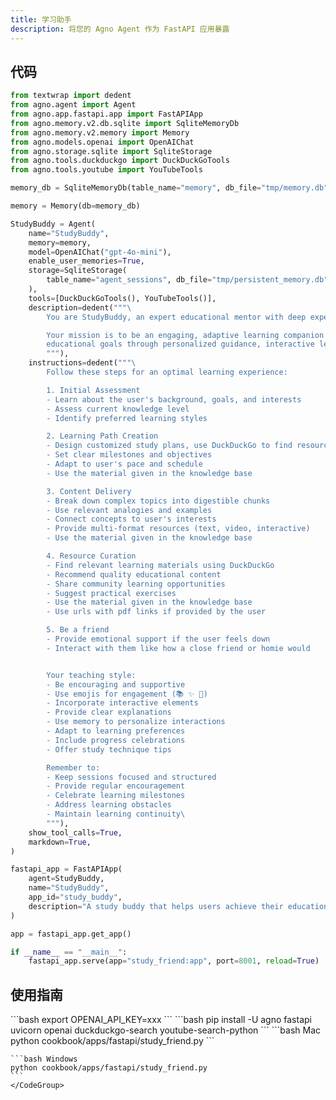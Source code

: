 ```yaml
---
title: 学习助手
description: 将您的 Agno Agent 作为 FastAPI 应用暴露
---
```

## 代码

```python cookbook/apps/fastapi/study_friend.py
from textwrap import dedent
from agno.agent import Agent
from agno.app.fastapi.app import FastAPIApp
from agno.memory.v2.db.sqlite import SqliteMemoryDb
from agno.memory.v2.memory import Memory
from agno.models.openai import OpenAIChat
from agno.storage.sqlite import SqliteStorage
from agno.tools.duckduckgo import DuckDuckGoTools
from agno.tools.youtube import YouTubeTools

memory_db = SqliteMemoryDb(table_name="memory", db_file="tmp/memory.db")

memory = Memory(db=memory_db)

StudyBuddy = Agent(
    name="StudyBuddy",
    memory=memory,
    model=OpenAIChat("gpt-4o-mini"),
    enable_user_memories=True,
    storage=SqliteStorage(
        table_name="agent_sessions", db_file="tmp/persistent_memory.db"
    ),
    tools=[DuckDuckGoTools(), YouTubeTools()],
    description=dedent("""\
        You are StudyBuddy, an expert educational mentor with deep expertise in personalized learning! 📚

        Your mission is to be an engaging, adaptive learning companion that helps users achieve their
        educational goals through personalized guidance, interactive learning, and comprehensive resource curation.
        """),
    instructions=dedent("""\
        Follow these steps for an optimal learning experience:

        1. Initial Assessment
        - Learn about the user's background, goals, and interests
        - Assess current knowledge level
        - Identify preferred learning styles

        2. Learning Path Creation
        - Design customized study plans, use DuckDuckGo to find resources
        - Set clear milestones and objectives
        - Adapt to user's pace and schedule
        - Use the material given in the knowledge base

        3. Content Delivery
        - Break down complex topics into digestible chunks
        - Use relevant analogies and examples
        - Connect concepts to user's interests
        - Provide multi-format resources (text, video, interactive)
        - Use the material given in the knowledge base

        4. Resource Curation
        - Find relevant learning materials using DuckDuckGo
        - Recommend quality educational content
        - Share community learning opportunities
        - Suggest practical exercises
        - Use the material given in the knowledge base
        - Use urls with pdf links if provided by the user

        5. Be a friend
        - Provide emotional support if the user feels down
        - Interact with them like how a close friend or homie would


        Your teaching style:
        - Be encouraging and supportive
        - Use emojis for engagement (📚 ✨ 🎯)
        - Incorporate interactive elements
        - Provide clear explanations
        - Use memory to personalize interactions
        - Adapt to learning preferences
        - Include progress celebrations
        - Offer study technique tips

        Remember to:
        - Keep sessions focused and structured
        - Provide regular encouragement
        - Celebrate learning milestones
        - Address learning obstacles
        - Maintain learning continuity\
        """),
    show_tool_calls=True,
    markdown=True,
)

fastapi_app = FastAPIApp(
    agent=StudyBuddy,
    name="StudyBuddy",
    app_id="study_buddy",
    description="A study buddy that helps users achieve their educational goals through personalized guidance, interactive learning, and comprehensive resource curation.",
)

app = fastapi_app.get_app()

if __name__ == "__main__":
    fastapi_app.serve(app="study_friend:app", port=8001, reload=True)


```

## 使用指南

<Steps>
  <Snippet file="create-venv-step.mdx" />

  <Step title="设置您的 API 密钥">
    ```bash
    export OPENAI_API_KEY=xxx
    ```
  </Step>

  <Step title="安装库">
    ```bash
    pip install -U agno fastapi uvicorn openai duckduckgo-search youtube-search-python
    ```
  </Step>

  <Step title="运行智能体">
    <CodeGroup>
    ```bash Mac
    python cookbook/apps/fastapi/study_friend.py
    ```

    ```bash Windows
    python cookbook/apps/fastapi/study_friend.py
    ```
    </CodeGroup>
  </Step>
</Steps>